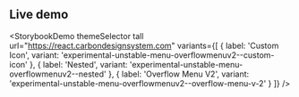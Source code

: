 ## Live demo

<StorybookDemo
  themeSelector
  tall
  url="https://react.carbondesignsystem.com"
  variants={[
    {
      label: 'Custom Icon',
      variant: 'experimental-unstable-menu-overflowmenuv2--custom-icon'
    },
    {
      label: 'Nested',
      variant: 'experimental-unstable-menu-overflowmenuv2--nested'
    },
    {
      label: 'Overflow Menu V2',
      variant: 'experimental-unstable-menu-overflowmenuv2--overflow-menu-v-2'
    }
  ]}
/>
